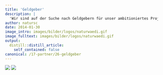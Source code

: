 ```yaml
---
title: 'Geldgeber'
description: |
  'Wir sind auf der Suche nach Geldgebern für unser ambitioniertes Projekt. Treten Sie als Sponsor unseres gemeinnützigen Projekts auf! '
author: natursc
date: 2014-01-30
image_intro: images/bilder/logos/naturwaedi.gif
image_fulltext: images/bilder/logos/naturwaedi.gif
output:
  distill::distill_article:
    self_contained: false
canonical: /17-partner/26-geldgeber
---
```


![](images/bilder/logos/naturwaedi.gif) <!--image_intro-->
![](images/bilder/logos/naturwaedi.gif) <!--image_fulltext-->



<!--http://wieselundco.ch/17-partner/26-geldgeber-->
